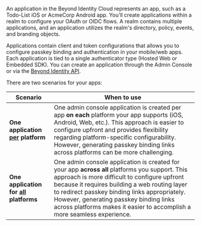 An application in the Beyond Identity Cloud represents an app, such as a Todo-List iOS or AcmeCorp Android app. You'll create applications within a realm to configure your OAuth or OIDC flows. A realm contains multiple applications, and an application utilizes the realm's directory, policy, events, and branding objects. 

Applications contain client and token configurations that allows you to configure passkey binding and authentication in your mobile/web apps. Each application is tied to a single authenticator type (Hosted Web or Embedded SDK). You can create an application through the Admin Console or via the [Beyond Identity API](https://developer.beyondidentity.com/api/v1).

There are two scenarios for your apps:

| Scenario | When to use |
| --- | --- |
|  **One application <u>per</u> platform**  |  One admin console application is created per app **on each** platform your app supports (iOS, Android, Web, etc.). This approach is easier to configure upfront and provides flexibility regarding platform-specific configurability. However, generating passkey binding links across platforms can be more challenging.  |
|  **One application for <u>all</u> platforms** |  One admin console application is created for your app **across all** platforms you support. This approach is more difficult to configure upfront because it requires building a web routing layer to redirect passkey binding links appropriately. However, generating passkey binding links across platforms makes it easier to accomplish a more seamless experience.  |

